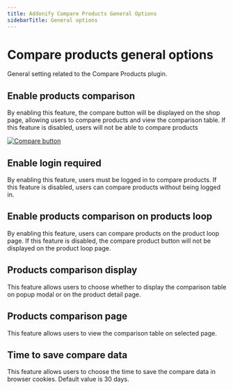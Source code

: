 ```yaml
---
title: Addonify Compare Products General Options
sidebarTitle: General options
---
```


# Compare products general options


 General setting related to the Compare Products plugin.


## Enable products comparison


By enabling this feature, the compare button will be displayed on the shop page, allowing users to compare products and view the comparison table. If this feature is disabled, users will not be able to compare products


[![Compare button](/products/compare-products/compare-button.png)](/products/compare-products/compare-button.png)

## Enable login required

By enabling this feature, users must be logged in to compare products. If this feature is disabled, users can compare products without being logged in.

## Enable products comparison on products loop

By enabling this feature, users can compare products on the product loop page. If this feature is disabled, the compare product button will not be displayed on the product loop page.

## Products comparison display

This feature allows users to choose whether to display the comparison table on popup modal or on the product detail page.

## Products comparison page

This feature allows users to view the comparison table on selected page.

## Time to save compare data

This feature allows users to choose the time to save the compare data in browser cookies. Default value is 30 days.

